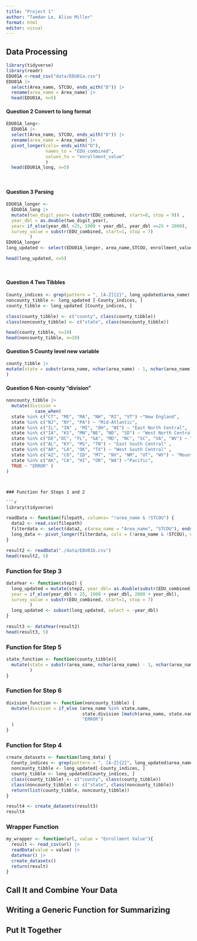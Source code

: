 ```yaml
---
title: "Project 1"
author: "Tamdan Le, Alise Miller"
format: html
editor: visual
---
```


## Data Processing

```r
library(tidyverse)
library(readr)
EDU01A <-read_csv("data/EDU01a.csv")
EDU01A |>
  select(Area_name, STCOU, ends_with("D")) |>
  rename(area_name = Area_name) |>
  head(EDU01A, n=5)
```

#### Question 2 Convert to long format

```r
EDU01A_long<-
  EDU01A |>
  select(Area_name, STCOU, ends_with("D")) |>
  rename(area_name = Area_name) |>
  pivot_longer(cols= ends_with("D"),
               names_to = "EDU_combined",
               values_to = "enrollment_value"
               ) 
  head(EDU01A_long, n=5)
  
  
```

#### Question 3 Parsing

```r
EDU01A_longer <-
  EDU01A_long |>
  mutate(two_digit_year= (substr(EDU_combined, start=8, stop = 9)) ,
  year_dbl = as.double(two_digit_year), 
  year= if_else(year_dbl >25, 1900 + year_dbl, year_dbl <=25 + 2000),
  survey_value = substr(EDU_combined, start=1, stop = 7)
         )
EDU01A_longer
long_updated <- select(EDU01A_longer, area_name,STCOU, enrollment_value,year, survey_value)

head(long_updated, n=5)

  
```

#### Question 4 Two Tibbles

```r
County_indices <- grep(pattern = ", [A-Z]{2}", long_updated$area_name)
noncounty_tibble <- long_updated [-County_indices, ]
county_tibble <- long_updated [County_indices, ]

class(county_tibble) <- c("county", class(county_tibble))
class(noncounty_tibble) <- c("state", class(noncounty_tibble))

head(county_tibble, n=10)
head(noncounty_tibble, n=10)
```

#### Question 5 County level new variable

```r
county_tibble |>
mutate(state = substr(area_name, nchar(area_name) - 1, nchar(area_name))
)
```

#### Question 6 Non-county "division"

```r
noncounty_tibble |>
  mutate(division = 
           case_when( 
  state %in% c("CT", "ME", "MA", "NH", "RI", "VT") ~"New England",
  state %in% c("NJ", "NY", "PA") ~ "Mid-Atlantic",
  state %in% c("IL", "IN" , "MI", "OH", "WI") ~ "East North Central",
  state %in% c("IA", "KS", "MN","NE", "ND", "SD") ~ "West North Central" ,
  state %in% c("DE","DC", "FL", "GA", "MD", "NC", "SC", "VA", "WV") ~ "South Atlantic" ,
  state %in% c("AL", "KY", "MS", "TN") ~ "East South Central" ,
  state %in% c("AR", "LA", "OK", "TX") ~ "West South Central" ,
  state %in% c("AZ", "CO", "ID", "MT", "NV", "NM", "UT", "WY") ~ "Mountain",
  state %in% c("AK", "CA", "HI", "OR", "WA") ~"Pacific",
  TRUE ~ "ERROR" )
)
```
```


### Function for Steps 1 and 2

```r
library(tidyverse)
```

```r
readData <- function(filepath, columns= "!area_name & !STCOU") {
  data2 <- read.csv(filepath)
  filterdata <- select(data2, c(area_name = "Area_name", "STCOU"), ends_with("D"))
  long_data <- pivot_longer(filterdata, cols = (!area_name & !STCOU), names_to = "EDU_combined", values_to = "enrollment_value")
}
```

```r
result2 <- readData("./data/EDU01b.csv")
head(result2, 5)
```

### Function for Step 3

```r
dataYear <- function(step2) {
  long_updated = mutate(step2, year_dbl= as.double(substr(EDU_combined, start=8, stop = 9)),
  year = if_else(year_dbl > 25, 1900 + year_dbl, 2000 + year_dbl),
  survey_value = substr(EDU_combined, start=1, stop = 7)
         )
  long_updated <- subset(long_updated, select = -year_dbl)
}
```

```r
result3 <- dataYear(result2)
head(result3, 5)
```

### Function for Step 5

```r
state_function <- function(county_tibble){
  mutate(state = substr(area_name, nchar(area_name) - 1, nchar(area_name))
         )
}
```

### Function for Step 6

```r
division_function <- function(noncounty_tibble) {
  mutate(division = if_else (area_name %in% state.name,
                             state.division [match(area_name, state.name)],
                             "ERROR")
  )
}
```

### Function for Step 4

```r
create_datasets <- function(long_data) {
  County_indices <- grep(pattern = ", [A-Z]{2}", long_updated$area_name)
  noncounty_tibble <- long_updated[-County_indices, ]
  county_tibble <- long_updated[County_indices, ]
  class(county_tibble) <- c("county", class(county_tibble))
  class(noncounty_tibble) <- c("state", class(noncounty_tibble))
  return(list(county_tibble, noncounty_tibble))
}
```

```r
result4 <- create_datasets(result3)
result4
```

### Wrapper Function

```r
my_wrapper <- function(url, value = "Enrollment Value"){
  result <- read_csv(url) |>
  readData(value = value) |>
  dataYear() |>
  create_datasets()
  return(result)
}  
```

## Call It and Combine Your Data

## Writing a Generic Function for Summarizing

## Put It Together
